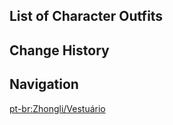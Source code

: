 {{CharacterTabs}}

==List of Character Outfits==
{{Outfits by Category Table|Zhongli Outfits|nocharacter=1}}

==Change History==
{{Change History|1.1}}

==Navigation==
{{Character Navbox|link type=outfits}}
[[pt-br:Zhongli/Vestuário]]
